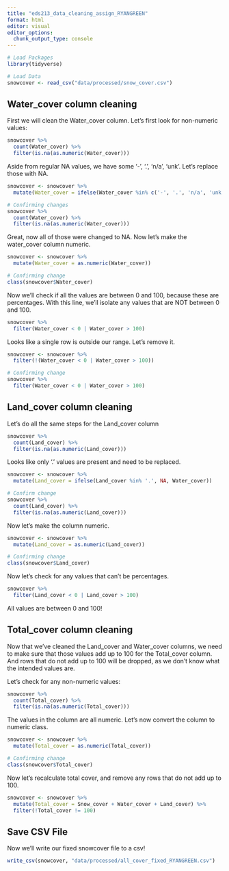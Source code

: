 ```yaml
---
title: "eds213_data_cleaning_assign_RYANGREEN"
format: html
editor: visual
editor_options: 
  chunk_output_type: console
---
```



```r
# Load Packages
library(tidyverse)
```

```r
# Load Data
snowcover <- read_csv("data/processed/snow_cover.csv")
```

## Water_cover column cleaning

First we will clean the Water_cover column. Let's first look for non-numeric values:

```r
snowcover %>%
  count(Water_cover) %>%
  filter(is.na(as.numeric(Water_cover)))
```

Aside from regular NA values, we have some '-', '.', 'n/a', 'unk'. Let's replace those with NA. 

```r
snowcover <- snowcover %>%
  mutate(Water_cover = ifelse(Water_cover %in% c('-', '.', 'n/a', 'unk'), NA, Water_cover))

# Confirming changes
snowcover %>%
  count(Water_cover) %>%
  filter(is.na(as.numeric(Water_cover)))
```

Great, now all of those were changed to NA. 
Now let's make the water_cover column numeric. 

```r
snowcover <- snowcover %>%
  mutate(Water_cover = as.numeric(Water_cover))

# Confirming change
class(snowcover$Water_cover)
```

Now we'll check if all the values are between 0 and 100, because these are percentages. With this line, we'll isolate any values that are NOT between 0 and 100. 

```r
snowcover %>%
  filter(Water_cover < 0 | Water_cover > 100)
```

Looks like a single row is outside our range. Let's remove it.

```r
snowcover <- snowcover %>%
  filter(!(Water_cover < 0 | Water_cover > 100))

# Confirming change
snowcover %>%
  filter(Water_cover < 0 | Water_cover > 100)
```

## Land_cover column cleaning
Let's do all the same steps for the Land_cover column

```r
snowcover %>%
  count(Land_cover) %>%
  filter(is.na(as.numeric(Land_cover)))
```

Looks like only '.' values are present and need to be replaced. 

```r
snowcover <- snowcover %>%
  mutate(Land_cover = ifelse(Land_cover %in% '.', NA, Water_cover))

# Confirm change
snowcover %>%
  count(Land_cover) %>%
  filter(is.na(as.numeric(Land_cover)))
```

Now let's make the column numeric.

```r
snowcover <- snowcover %>%
  mutate(Land_cover = as.numeric(Land_cover))

# Confirming change
class(snowcover$Land_cover)
```

Now let's check for any values that can't be percentages.

```r
snowcover %>%
  filter(Land_cover < 0 | Land_cover > 100)
```

All values are between 0 and 100!

## Total_cover column cleaning

Now that we've cleaned the Land_cover and Water_cover columns, we need to make sure that those values add up to 100 for the Total_cover column. And rows that do not add up to 100 will be dropped, as we don't know what the intended values are. 

Let's check for any non-numeric values:

```r
snowcover %>%
  count(Total_cover) %>%
  filter(is.na(as.numeric(Total_cover)))
```

The values in the column are all numeric. Let's now convert the column to numeric class. 

```r
snowcover <- snowcover %>%
  mutate(Total_cover = as.numeric(Total_cover))

# Confirming change
class(snowcover$Total_cover)
```

Now let's recalculate total cover, and remove any rows that do not add up to 100. 

```r
snowcover <- snowcover %>%
  mutate(Total_cover = Snow_cover + Water_cover + Land_cover) %>%
  filter(!Total_cover != 100)
```

## Save CSV File

Now we'll write our fixed snowcover file to a csv!

```r
write_csv(snowcover, "data/processed/all_cover_fixed_RYANGREEN.csv")
```











